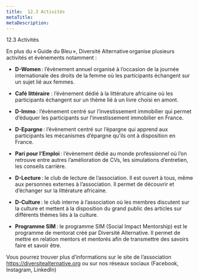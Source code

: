 ```yaml
---
title:  12.3 Activités
metaTitle: 
metaDescription: 
---
```



<CustomTitle tag="h1"  size="24px">
   12.3 Activités
</CustomTitle>

En plus du « Guide du Bleu », Diversité Alternative organise plusieurs activités et évènements notamment :

- **D-Women** : l’évènement annuel organisé à l’occasion de la journée internationale des droits de la femme où les participants échangent sur un sujet lié aux femmes.

- **Café littéraire** : l’évènement dédié à la littérature africaine où les participants échangent sur un thème lié à un livre choisi en amont.

- **D-Immo** : l’évènement centré sur l’investissement immobilier qui permet d’éduquer les participants sur l’investissement immobilier en France.

- **D-Epargne** : l’évènement centré sur l’épargne qui apprend aux participants les mécanismes d’épargne qu’ils ont à disposition en France.

- **Pari pour l’Emploi** : l’évènement dédié au monde professionnel où l’on retrouve entre autres l’amélioration de CVs, les simulations d’entretien, les conseils carrière.

- **D-Lecture** : le club de lecture de l’association. Il est ouvert à tous, même aux personnes externes à l’association. Il permet de découvrir et d’échanger sur la littérature africaine.

- **D-Culture** : le club interne à l’association où les membres discutent sur la culture et mettent à la disposition du grand public des articles sur différents thèmes liés à la culture.

- **Programme SIM** : le programme SIM (Social Impact Mentorship) est le programme de mentorat créé par Diversité Alternative. Il permet de mettre en relation mentors et mentorés afin de transmettre des savoirs faire et savoir être.

Vous pourrez trouver plus d’informations sur le site de l’association https://diversitealternative.org ou sur nos réseaux sociaux (Facebook, Instagram, LinkedIn)